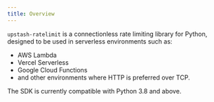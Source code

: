 ```yaml
---
title: Overview
---
```


`upstash-ratelimit` is a connectionless rate limiting library for Python, designed to be used in serverless environments such as:
- AWS Lambda
- Vercel Serverless
- Google Cloud Functions
- and other environments where HTTP is preferred over TCP.

The SDK is currently compatible with Python 3.8 and above.